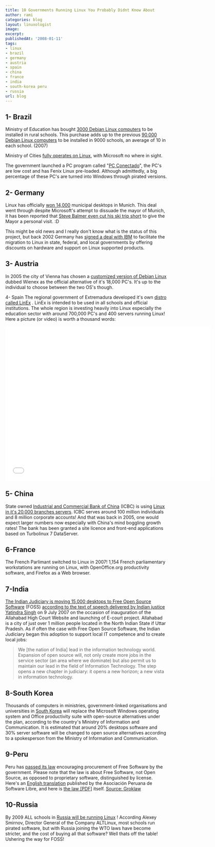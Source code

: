 ```yaml
---
title: 10 Governments Running Linux You Probably Didnt Know About
author: rami
categories: blog
layout: linuxologist
image:
excerpt:
publishedAt: '2008-01-11'
tags:
- linux
- brazil
- germany
- austria
- spain
- china
- france
- india
- south-korea peru
- russia
url: blog
---
```


1- Brazil
--------
 Ministry of Education has bought [3000 Debian Linux computers](http://times.debian.net/1199-Ministry-from-Brazil-buying-3000-with-four-terminal-Debian-computers. "3000 Debian Linux computers") to be installed in rural schools. This purchase adds up to the previous [90,000 Debian Linux computers](http://times.debian.net/1189-Brazil-Ministry-buying-90,000-Debian-GNU-Linux-machines "90,000 Debian Linux computers") to be installed in 9000 schools, an average of 10 in each school. (2007)

Ministry of Cities [fully operates on Linux](http://news.bbc.co.uk/2/hi/business/4602325.stm "fully operates on Linux"), with Microsoft no where in sight.

 The government launched a PC program called "[PC Conectado](http://www.google.com/translate?u=http%3A%2F%2Fwww.softwarelivre.gov.br%2Fnoticias%2Fpcconectado%2Fview&langpair=pt%7Cen&hl=en&ie=UTF8 "PC Conectado")", the PC's are low cost and has Fenix Linux pre-loaded. Although admittedly, a big percentage of these PC's are turned into Windows through pirated versions.

2- Germany
---------

Linux has officially [won 14,000](http://www.news.com/2100-7344_3-5689003.html "won 14,000") municipal desktops in Munich. This deal went through despite Microsoft's attempt to dissuade the mayor of Munich, it has been reported that [Steve Balmer even cut his ski trip short](http://news.zdnet.co.uk/software/0,1000000121,39171380,00.htm "Steve Balmer even cut his ski trip short") to give the Mayor a personal visit. :D

This might be old news and I really don't know what is the status of this project, but back 2002 Germany has [signed a deal with IBM](http://www.computerworld.com/softwaretopics/os/story/0,10801,71659,00.html "signed a deal with IBM") to facilitate the migration to Linux in state, federal, and local governments by offering discounts on hardware and support on Linux supported products.

3- Austria
-----------

In 2005 the city of Vienna has chosen a [customized version of Debian Linux](http://dot.kde.org/1120591425/ "customized version of Debian Linux") dubbed Wienex as the official alternative of it's 18,000 PC's. It's up to the individual to choose between the two OS's though.

4- Spain
The regional government of Extremadura developed it's own [distro called LinEx](http://news.zdnet.co.uk/software/0,1000000121,39197928,00.htm?r=4 "distro called LinEx") . LinEx is intended to be used in all schools and official institutions. The whole region is investing heavily into Linux especially the education sector with around 700,000 PC's and 400 servers running Linux! Here a picture (or video) is worth a thousand words:

<iframe width="640" height="480" src="//www.youtube.com/embed/nR8Oh0Js_lA" frameborder="0" allowfullscreen></iframe>

5- China
-------

State owned [Industrial and Commercial Bank of China](http://en.wikipedia.org/wiki/Industrial_and_Commercial_Bank_of_China "Industrial and Commercial Bank of China") (ICBC) is using [Linux in it's 20,000 branches servers](http://www.techworld.com/opsys/news/index.cfm?newsid=3582 "Linux in it's 20,000 branches servers"). ICBC serves around 100 million individuals and 8 million corporate accounts! And that was back in 2005, one would expect larger numbers now especially with China's mind boggling growth rates! The bank has been granted a site licence and front-end applications based on Turbolinux 7 DataServer.

6-France
--------

The French Parlimant switched to Linux in 2007! 1,154 French parliamentary workstations are running on Linux, with OpenOffice.org productivity software, and Firefox as a Web browser.

7-India
-------

[The Indian Judiciary is moving 15,000 desktops to Free Open Source Software](http://www.digitaltippingpoint.com/?q=node/106 "The Indian Judiciary is moving 15,000 desktops to Free Open Source Software") (FOSS) [according to the text of speech delivered by Indian justice Yatindra Singh](http://kvtrust.blogspot.com/2007/07/new-chapter-in-judiciary-and.html) on 9 July 2007 on the occasion of inauguration of the Allahabad High Court Website and launching of E-court project. Allahabad is a city of just over 1 million people located in the North Indian State if Uttar Pradesh. As if often the case with Free Open Source Software, the Indian Judiciary began this adoption to support local IT competence and to create local jobs:

> We [the nation of India] lead in the information technology world. Expansion of open source will, not only create more jobs in the service sector (an area where we dominate) but also permit us to maintain our lead in the field of Information Technology. The step opens a new chapter in judiciary: it opens a new horizon; a new vista in information technology.
 

8-South Korea
----------------

Thousands of computers in ministries, government-linked organisations and universities in [South Korea](http://news.zdnet.co.uk/software/0,1000000121,39116799,00.htm "South Korea") will replace the Microsoft Windows operating system and Office productivity suite with open-source alternatives under the plan, according to the country's Ministry of Information and Communication. It is estimated that around 20% desktops software and 30% server software will be changed to open source alternatives according to a spokesperson from the Ministry of Information and Communication.

9-Peru
-------

Peru has [passed its law](http://translate.google.com/translate?u=http%3A%2F%2Fapesol.org.pe%2Fnews%2F197&langpair=es%7Cen&hl=es&ie=UTF-8&oe=UTF-8&prev=%2Flanguage_tools) encouraging procurement of Free Software by the government. Please note that the law is about Free Software, not Open Source, as opposed to proprietary software, distinguished by license. Here's an [English translation](http://www.apesol.org/news/199) published by the Asociación Peruana de Software Libre, and here is [the law [PDF]](http://www.congreso.gob.pe/relatoria/documentos/PROY1609Software.pdf) itself. [Source: Groklaw](http://www.groklaw.net/article.php?story=20050926191316526")

10-Russia
---------

By 2009 ALL schools in [Russia will be running Linux](http://news.bbc.co.uk/2/hi/technology/7034828.stm "Russia will be running Linux") ! According Alexey Smirnov, Director General of the Company ALTLinux, most schools run pirated software, but with Russia joining the WTO laws have become stricter, and the cost of buying all that software? Well thats off the table! Ushering the way for FOSS!
